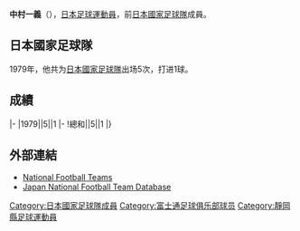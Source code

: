 {{Infobox football biography
|name=中村一義
|image=
|fullname=中村一義
|birth_date={{Birth date and age|1955|4|8}}
|cityofbirth=
|countryofbirth=[[日本|日本]]
|height=1.70 m
|position=[[前鋒_(足球)|前鋒]]
|currentclub=
|years=1978-1981
|clubs=[[川崎前鋒|富士通]]
|caps(goals)=
|nationalyears=1979
|nationalteam=[[日本國家足球隊|日本]]
|nationalcaps(goals)=5 (1)
}}
'''中村一義'''（{{Bd|1955年|4月8日||}}），[[日本|日本]][[足球|足球]][[運動員|運動員]]，前[[日本國家足球隊|日本國家足球隊]]成員。

==日本國家足球隊==
1979年，他共为[[日本國家足球隊|日本國家足球隊]]出场5次，打进1球。

==成績==
{{Football player national team statistics|JPN}}
|-
|1979||5||1
|-
!總和||5||1
|}

==外部連結==
{{Reflist}}
*[http://www.national-football-teams.com/v2/player.php?id=39140 National Football Teams]{{Wayback|url=http://www.national-football-teams.com/v2/player.php?id=39140 |date=20121016005838 }}
*[https://web.archive.org/web/20160319090508/http://www.japannationalfootballteam.com/en/players/nakamura_kazuyoshi.html Japan National Football Team Database]

{{Japan-sport-bio-stub}}
{{Soccer-player-stub}}
[[Category:日本國家足球隊成員|Category:日本國家足球隊成員]]
[[Category:富士通足球俱乐部球员|Category:富士通足球俱乐部球员]]
[[Category:靜岡縣足球運動員|Category:靜岡縣足球運動員]]